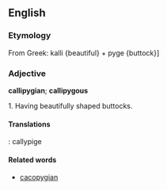 ==English==

===Etymology=== 
From Greek: kalli {beautiful} + pyge {buttock}]

===Adjective===

'''callipygian'''; '''callipygous'''

1. Having beautifully shaped buttocks.

====Translations====
{{fr}}: callypige

====Related words==== 

*[[cacopygian]]